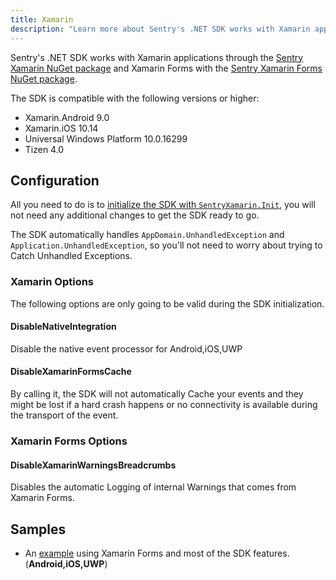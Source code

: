 ```yaml
---
title: Xamarin
description: "Learn more about Sentry's .NET SDK works with Xamarin applications."
---
```


Sentry's .NET SDK works with Xamarin applications through the [Sentry Xamarin NuGet package](https://www.nuget.org/packages/Sentry.Xamarin) and Xamarin Forms with the [Sentry Xamarin Forms NuGet package](https://www.nuget.org/packages/Sentry.Xamarin.Forms).

The SDK is compatible with the following versions or higher:
* Xamarin.Android 9.0
* Xamarin.iOS 10.14
* Universal Windows Platform 10.0.16299
* Tizen 4.0

## Configuration

All you need to do is to [initialize the SDK with `SentryXamarin.Init`](/platforms/dotnet/), you will not need any additional changes to get the SDK ready to go.

The SDK automatically handles `AppDomain.UnhandledException` and `Application.UnhandledException`, so you'll not need to worry about trying to Catch Unhandled Exceptions.

### Xamarin Options

The following options are only going to be valid during the SDK initialization.

#### DisableNativeIntegration

Disable the native event processor for Android,iOS,UWP

#### DisableXamarinFormsCache

By calling it, the SDK will not automatically Cache your events and they might be lost if a hard crash happens or no connectivity is available during the transport of the event.

### Xamarin Forms Options

#### DisableXamarinWarningsBreadcrumbs

Disables the automatic Logging of internal Warnings that comes from Xamarin Forms.

## Samples

- An [example](https://github.com/getsentry/sentry-dotnet-xamarin/tree/main/Samples) using Xamarin Forms and most of the SDK features. (**Android,iOS,UWP**)
